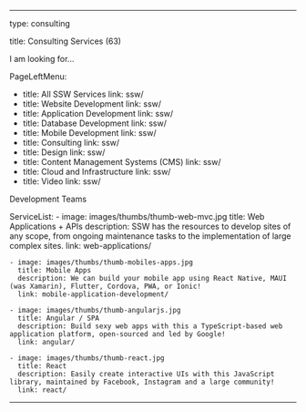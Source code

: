 ---

type: consulting

title: Consulting Services (63)

I am looking for...

PageLeftMenu:
- title: All SSW Services
  link: ssw/
- title: Website Development
  link: ssw/
- title: Application Development
  link: ssw/
- title: Database Development
  link: ssw/
- title: Mobile Development
  link: ssw/
- title: Consulting
  link: ssw/
- title: Design
  link: ssw/
- title: Content Management Systems (CMS)
  link: ssw/
- title: Cloud and Infrastructure
  link: ssw/
- title: Video
  link: ssw/

Development Teams

ServiceList: 
    - image: images/thumbs/thumb-web-mvc.jpg
      title: Web Applications + APIs
      description: SSW has the resources to develop sites of any scope, from ongoing maintenance tasks to the implementation of large complex sites.
      link: web-applications/

    - image: images/thumbs/thumb-mobiles-apps.jpg
      title: Mobile Apps
      description: We can build your mobile app using React Native, MAUI (was Xamarin), Flutter, Cordova, PWA, or Ionic!
      link: mobile-application-development/

    - image: images/thumbs/thumb-angularjs.jpg
      title: Angular / SPA
      description: Build sexy web apps with this a TypeScript-based web application platform, open-sourced and led by Google!
      link: angular/

    - image: images/thumbs/thumb-react.jpg
      title: React
      description: Easily create interactive UIs with this JavaScript library, maintained by Facebook, Instagram and a large community!
      link: react/

---